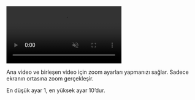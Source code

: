 <video autoPlay muted loop controls>
  <source src="/zoom.mp4" type="video/mp4" />
  Your browser does not support the video tag.
</video>


Ana video ve birleşen video için zoom ayarları yapmanızı sağlar. Sadece ekranın ortasına zoom gerçekleşir. 

En düşük ayar 1, en yüksek ayar 10’dur.